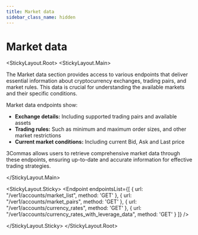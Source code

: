 ```yaml
---
title: Market data
sidebar_class_name: hidden
---
```



# Market data

<StickyLayout.Root>
<StickyLayout.Main>

The Market data section provides access to various endpoints that deliver essential information about cryptocurrency exchanges, trading pairs, and market rules.
This data is crucial for understanding the available markets and their specific conditions.

Market data endpoints show:

* **Exchange details:** Including supported trading pairs and available assets
* **Trading rules:** Such as minimum and maximum order sizes, and other market restrictions
* **Current market conditions:** Including current Bid, Ask and Last price

3Commas allows users to retrieve comprehensive market data through these endpoints, ensuring up-to-date and accurate information for effective trading strategies.

</StickyLayout.Main>

<StickyLayout.Sticky>
<Endpoint
  endpointsList={[
    {
      url: "/ver1/accounts/market_list",
      method: 'GET'
    },
    {
      url: "/ver1/accounts/market_pairs",
      method: 'GET'
    },
    {
      url: "/ver1/accounts/currency_rates",
      method: 'GET'
    },
    {
      url: "/ver1/accounts/currency_rates_with_leverage_data",
      method: 'GET'
    }
  ]}
/>

</StickyLayout.Sticky>
</StickyLayout.Root>
